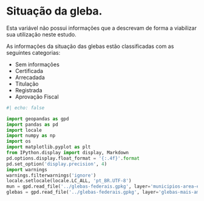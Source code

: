 # Situação da gleba.

Esta variável não possui informações que a descrevam de forma a viabilizar sua utilização neste estudo.
 
:::{.text-justify}
As informações da situação das glebas estão classificadas com as seguintes categorias:

- Sem informações
- Certificada
- Arrecadada
- Titulação
- Registrada
- Aprovação Fiscal

:::


```python
#| echo: false

import geopandas as gpd
import pandas as pd
import locale
import numpy as np
import os
import matplotlib.pyplot as plt
from IPython.display import display, Markdown
pd.options.display.float_format = '{:.4f}'.format
pd.set_option('display.precision', 4)
import warnings
warnings.filterwarnings('ignore')
locale.setlocale(locale.LC_ALL, 'pt_BR.UTF-8')
mun = gpd.read_file('../glebas-federais.gpkg', layer='municipios-area-estudo')
glebas = gpd.read_file('../glebas-federais.gpkg', layer='glebas-mais-amazonia')
```
